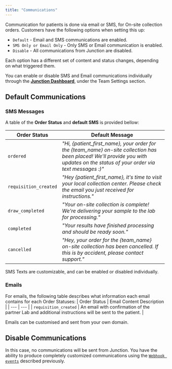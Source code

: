 ```yaml
---
title: "Communications"
---
```


<FeatureBeta />

Communication for patients is done via email or SMS, for On-site collection orders.
Customers have the following options when setting this up:

- `Default` - Email and SMS communications are enabled.
- `SMS Only or Email Only` - Only SMS or Email communication is enabled.
- `Disable` - All communications from Junction are disabled.

Each option has a different set of content and status changes, depending on what triggered them.

<Info>You can enable or disable SMS and Email communications individually through the [**Junction Dashboard**](http://app.tryvital.io/), under the Team Settings section.</Info>

## Default Communications

### SMS Messages

A table of the **Order Status** and **default SMS** is provided bellow:

| Order Status | Default Message |
| --- | --- |
| `ordered` | _"Hi, {patient_first_name}, your order for the {team_name} on-site collection has been placed! We'll provide you with updates on the status of your order via text messages :)"_ |
| `requisition_created` | _"Hey {patient_first_name}, it's time to visit your local collection center. Please check the email you just received for instructions."_ |
| `draw_completed` | _"Your on-site collection is complete! We're delivering your sample to the lab for processing."_ |
| `completed` | _"Your results have finished processing and should be ready soon."_ |
| `cancelled` | _"Hey, your order for the {team_name} on-site collection has been cancelled. If this is by accident, please contact support."_ |

<Info>SMS Texts are customizable, and can be enabled or disabled individually.</Info>

### Emails

For emails, the following table describes what information each email contains for each Order Statuses:
| Order Status | Email Content Description |
| --- | --- |
| `requisition_created` | An email with confirmation of the partner Lab and additional instructions will be sent to the patient. |

<Info>Emails can be customised and sent from your own domain.</Info>

## Disable Communications

In this case, no communications will be sent from Junction. You have the ability to produce completely customized communications
using the [`Webhook events`](/lab/at-home-phlebotomy/webhooks) described previously.
